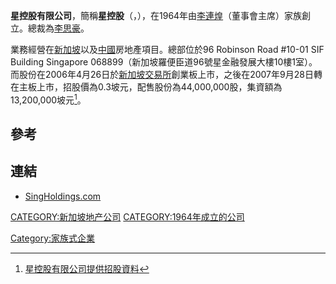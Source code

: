 '''星控股有限公司'''，簡稱'''星控股'''（'''{{lang-en|Sing Holdings Limited}}'''，{{sgx|5IC}}），在1964年由[[李連煌|李連煌]]（董事會主席）家族創立。總裁為[[李思豪|李思豪]]。

業務經營在[[新加坡|新加坡]]以及[[中國|中國]]房地產項目。總部位於96 Robinson Road #10-01 SIF Building Singapore 068899（新加坡羅便臣道96號星金融發展大樓10樓1室）。而股份在2006年4月26日於[[新加坡交易所|新加坡交易所]]創業板上市，之後在2007年9月28日轉在主板上市，招股價為0.3坡元，配售股份為44,000,000股，集資額為13,200,000坡元<ref>[http://info.sgx.com/webipo.nsf/IPOAttachmentsName/SING%20HOLDINGS%20LIMITED/$File/Sing%20Holdings(18%20March).pdf 星控股有限公司提供招股資料]{{Dead link|date=2018年6月 |bot=InternetArchiveBot |fix-attempted=no }}</ref>。

==參考==
{{reflist}}

==連結==
*[http://www.singholdings.com SingHoldings.com] {{Wayback|url=http://www.singholdings.com/ |date=20200723050727 }}

[[CATEGORY:新加坡地产公司|CATEGORY:新加坡地产公司]]
[[CATEGORY:1964年成立的公司|CATEGORY:1964年成立的公司]]
[[Category:家族式企業|Category:家族式企業]]